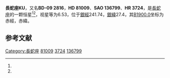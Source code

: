 {{Starbox begin
| name = 長蛇座KU
}}
{{Starbox observe
| epoch = [[J2000.0|J2000.0]]
| constell = [[長蛇座|長蛇座]]<ref name=SIMBAD>{{cite web
 | url=http://simbad.u-strasbg.fr/simbad/sim-id?Ident=HR+3724
 | title=Pulsating variable Star
 | publisher=Centre de Données astronomiques de Strasbourg
 | work=SIMBAD
 | accessdate=2012-07-13
 | archive-date=2019-07-10
 | archive-url=https://web.archive.org/web/20190710185728/http://simbad.u-strasbg.fr/simbad/sim-id?Ident=HR%2B3724
 | dead-url=no
 }}</ref><ref name=DATA>{{cite web
 | url=http://vizier.u-strasbg.fr/viz-bin/VizieR-5?-out.add=.&-source=5050&-corr=PK=HR&-out.max=9999&HR=3724
 | title =VizieR Detailed Page
 | accessdate=2012-07-13}}</ref>
| 星官 = 
| ra = {{RA|9|22|50.9}}<ref name=SIMBAD /><ref name=DATA />
| dec = {{DEC|-9|50|20}}<ref name=SIMBAD /><ref name=DATA />
| appmag_v = 6.53<ref name=SIMBAD /><ref name=DATA />
}}
{{Starbox character
| class = A5pSrCrEu<ref name=SIMBAD /><ref name=DATA />
| b-v = 0.22<ref name=SIMBAD /><ref name=DATA />
| u-b = 0.11<ref name=SIMBAD /><ref name=DATA />
| r-i = <ref name=SIMBAD /><ref name=DATA />
| variable = 
}}
{{Starbox astrometry
| radial_v = 0.11
| prop_mo_ra = 23
| parallax = 
| p_error = 
}}
{{Starbox catalog
| names =BD-09 2816，[[SAO星表|SAO]] 136799，[[HD星表|HD]] 81009，[[HR星表|HR]] 3724}}
{{Starbox reference |Simbad=HR+3724}}
{{Starbox end}}

'''長蛇座KU'''，又名'''BD-09 2816'''，'''HD 81009'''、'''SAO 136799'''、'''HR 3724'''，是[[長蛇座|長蛇座]]的一颗恒星<ref name=SIMBAD /><ref name=DATA />，视星等为6.53，位于[[銀道座標系|銀經]]241.74，[[銀道座標系|銀緯]]27.4，其[[B1900.0|B1900.0]]坐标为赤經{{RA|9|17|58.2}}，赤緯{{DEC|-9|27.4|40}}。

== 参考文献 ==
{{reflist}}

{{star-stub}}

{{長蛇座恒星}}
[[Category:長蛇座|Category:長蛇座]]
[[Category:HD和HDE天體|81009]]
[[Category:HR天體|3724]]
[[Category:SAO天體|136799]]